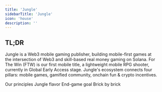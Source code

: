 ```yaml
---
title: 'Jungle'
sidebarTitle: 'Jungle'
icon: 'house'
description: ''
---
```


## TL;DR
Jungle is a Web3 mobile gaming publisher, building mobile-first games at the intersection of Web3 and skill-based real money gaming on Solana.
For The Win (FTW) is our first mobile title, a lightweight mobile RPG shooter, currently in Global Early Access stage.
Jungle's ecosystem connects four pillars: mobile games, gamified community, onchain fun & crypto incentives.

<CardGroup cols={4}>
    <Card title="Who We Are" icon="shirt" href="introduction/who">
    Our principles
  </Card>
    <Card title="Vision" icon="lightbulb" href="introduction/vision">
    Jungle flavor
  </Card>
    <Card title="Mission" icon="eye" href="introduction/mission">
    End-game goal
  </Card>
   <Card title="Roadmap" icon="bullseye-arrow" href="introduction/roadmap">
    Brick by brick
  </Card>
</CardGroup>
